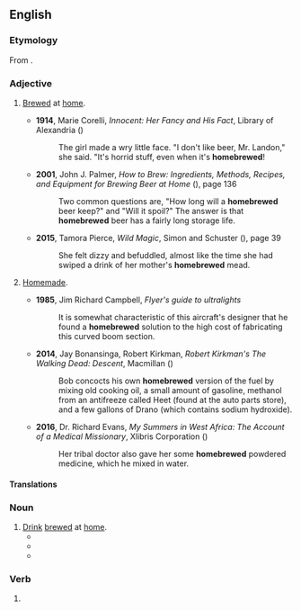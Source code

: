 ==English==

===Etymology===
From {{compound|en|home|brewed}}.

===Adjective===
{{en-adj|-}}

# {{lb|en|of a beverage}} [[brew|Brewed]] at [[home]].
#* '''1914''', Marie Corelli, ''Innocent: Her Fancy and His Fact'', Library of Alexandria ({{ISBN|9781465536877}})
#*: The girl made a wry little face. "I don't like beer, Mr. Landon," she said. "It's horrid stuff, even when it's '''homebrewed'''!
#* '''2001''', John J. Palmer, ''How to Brew: Ingredients, Methods, Recipes, and Equipment for Brewing Beer at Home'' ({{ISBN|9780971057906}}), page 136
#*: Two common questions are, "How long will a '''homebrewed''' beer keep?" and "Will it spoil?" The answer is that '''homebrewed''' beer has a fairly long storage life.
#* '''2015''', Tamora Pierce, ''Wild Magic'', Simon and Schuster ({{ISBN|9781481440233}}), page 39
#*: She felt dizzy and befuddled, almost like the time she had swiped a drink of her mother's '''homebrewed''' mead.
# {{lb|en|by extension}} [[homemade|Homemade]].
#* '''1985''', Jim Richard Campbell, ''Flyer's guide to ultralights''
#*: It is somewhat characteristic of this aircraft's designer that he found a '''homebrewed''' solution to the high cost of fabricating this curved boom section.
#* '''2014''', Jay Bonansinga, Robert Kirkman, ''Robert Kirkman's The Walking Dead: Descent'', Macmillan ({{ISBN|9781466860773}})
#*: Bob concocts his own '''homebrewed''' version of the fuel by mixing old cooking oil, a small amount of gasoline, methanol from an antifreeze called Heet (found at the auto parts store), and a few gallons of Drano (which contains sodium hydroxide).
#* '''2016''', Dr. Richard Evans, ''My Summers in West Africa: The Account of a Medical Missionary'', Xlibris Corporation ({{ISBN|9781524537340}})
#*: Her tribal doctor also gave her some '''homebrewed''' powdered medicine, which he mixed in water.

====Translations====
{{trans-top|brewed at home}}
{{trans-mid}}
{{trans-bottom}}

{{trans-see|homemade}}

===Noun===
{{en-noun|-}}

# [[drink|Drink]] [[brewed]] at [[home]].
#* {{quote-book|en|year=1888 |title=Fifty Years of a Showman's Life, Or, The Life and Travels of Van Hare |author=G. Van Hare  |page= |ISBN= |passage=They soon made friends again over a pipe and some '''homebrewed'''. }}
#* {{quote-book|en|year=1936 |title=Fiction Parade and Golden Book Magazine - Volume 3  |author=Francis Rufus Bellamy  |page=113 |ISBN= |passage=And they shook hands on it there and then, and Mr. Lang called for a girl to bring out some '''homebrewed''' from the cellar to make a bargain of it. }}
#* {{quote-book|en|year=2003|title=Just in Time  |author=Judith Lansdowne  |page=131 |ISBN=0821774212 |passage=Because you actually came inside and sat down and are drinking '''homebrewed''' with a smile on your face. Because you brought your hound in with you and he's drinking '''homebrewed''' as well. }}

===Verb===
{{head|en|verb form}}

# {{en-past of|homebrew}}